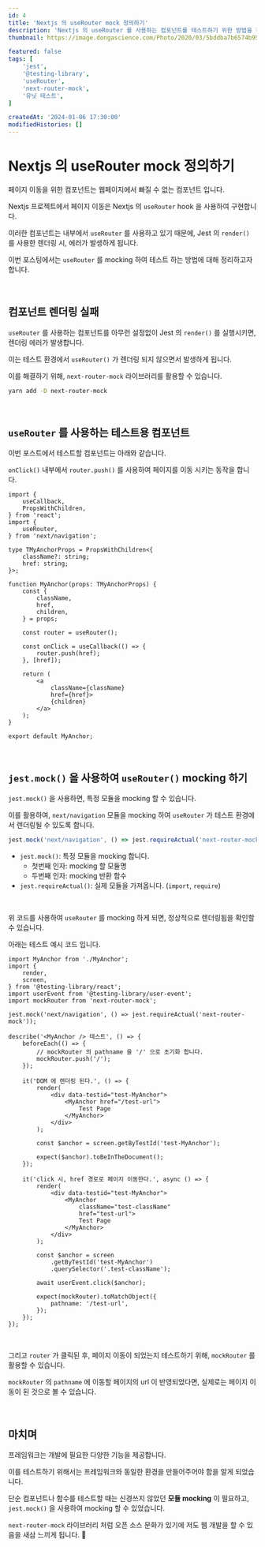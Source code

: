 ```yaml
---
id: 4
title: 'Nextjs 의 useRouter mock 정의하기'
description: 'Nextjs 의 useRouter 를 사용하는 컴포넌트를 테스트하기 위한 방법을 정리합니다.'
thumbnail: https://image.dongascience.com/Photo/2020/03/5bddba7b6574b95d37b6079c199d7101.jpg

featured: false
tags: [
    'jest',
    '@testing-library',
    'useRouter',
    'next-router-mock',
    '유닛 테스트',
]

createdAt: '2024-01-06 17:30:00'
modifiedHistories: []
---
```


# Nextjs 의 useRouter mock 정의하기

페이지 이동을 위한 컴포넌트는 웹페이지에서 빠질 수 없는 컴포넌트 입니다.

Nextjs 프로젝트에서 페이지 이동은 Nextjs 의 `useRouter` hook 을 사용하여 구현합니다.

이러한 컴포넌트는 내부에서 `useRouter` 를 사용하고 있기 때문에, Jest 의 `render()` 를 사용한 렌더링 시, 에러가 발생하게 됩니다.

이번 포스팅에서는 `useRouter` 를 mocking 하여 테스트 하는 방법에 대해 정리하고자 합니다.



<br />



## 컴포넌트 렌더링 실패

`useRouter` 를 사용하는 컴포넌트를 아무런 설정없이 Jest 의 `render()` 를 실행시키면, 렌더링 에러가 발생합니다.

이는 테스트 환경에서 `useRouter()` 가 렌더링 되지 않으면서 발생하게 됩니다.

이를 해결하기 위해, `next-router-mock` 라이브러리를 활용할 수 있습니다.

```bash
yarn add -D next-router-mock
```



<br />



## `useRouter` 를 사용하는 테스트용 컴포넌트

이번 포스트에서 테스트할 컴포넌트는 아래와 같습니다.

`onClick()` 내부에서 `router.push()` 를 사용하여 페이지를 이동 시키는 동작을 합니다.

```tsx title="MyAnchor.tsx" showLineNumbers
import {
    useCallback,
    PropsWithChildren,
} from 'react';
import {
    useRouter,
} from 'next/navigation';

type TMyAnchorProps = PropsWithChildren<{
    className?: string;
    href: string;
}>;

function MyAnchor(props: TMyAnchorProps) {
    const {
        className,
        href,
        children,
    } = props;

    const router = useRouter();

    const onClick = useCallback(() => {
        router.push(href);
    }, [href]);

    return (
        <a 
            className={className}
            href={href}>
            {children}
        </a>
    );
}

export default MyAnchor;
```



<br />



## `jest.mock()` 을 사용하여 `useRouter()` mocking 하기

`jest.mock()` 을 사용하면, 특정 모듈을 mocking 할 수 있습니다.

이를 활용하여, `next/navigation` 모듈을 mocking 하여 `useRouter` 가 테스트 환경에서 렌더링될 수 있도록 합니다.

```ts title="jest.mock() 으로 useRouter mocking 하기"
jest.mock('next/navigation', () => jest.requireActual('next-router-mock'));
```

* `jest.mock()`: 특정 모듈을 mocking 합니다.
    * 첫번째 인자: mocking 할 모듈명
    * 두번째 인자: mocking 반환 함수
* `jest.requireActual()`: 실제 모듈을 가져옵니다. (`import`, `require`)

<br />

위 코드를 사용하여 `useRouter` 를 mocking 하게 되면, 정상적으로 렌더링됨을 확인할 수 있습니다.

아래는 테스트 예시 코드 입니다.

```tsx title="MyAnchor 테스트" showLineNumbers {7, 9, 12-15, 48-50}
import MyAnchor from './MyAnchor';
import {
    render,
    screen,
} from '@testing-library/react';
import userEvent from '@testing-library/user-event';
import mockRouter from 'next-router-mock';

jest.mock('next/navigation', () => jest.requireActual('next-router-mock'));

describe('<MyAnchor /> 테스트', () => {
    beforeEach(() => {
        // mockRouter 의 pathname 을 '/' 으로 초기화 합니다.
        mockRouter.push('/');
    });

    it('DOM 에 렌더링 된다.', () => {
        render(
            <div data-testid="test-MyAnchor">
                <MyAnchor href="/test-url">
                    Test Page
                </MyAnchor>
            </div>
        );

        const $anchor = screen.getByTestId('test-MyAnchor');

        expect($anchor).toBeInTheDocument();
    });

    it('click 시, href 경로로 페이지 이동한다.', async () => {
        render(
            <div data-testid="test-MyAnchor">
                <MyAnchor 
                    className="test-className"
                    href="test-url">
                    Test Page
                </MyAnchor>
            </div>
        );

        const $anchor = screen
            .getByTestId('test-MyAnchor')
            .querySelector('.test-className');

        await userEvent.click($anchor);

        expect(mockRouter).toMatchObject({
            pathname: '/test-url',
        });
    });
});
```

<br />

그리고 `router` 가 클릭된 후, 페이지 이동이 되었는지 테스트하기 위해, `mockRouter` 를 활용할 수 있습니다.

`mockRouter` 의 `pathname` 에 이동할 페이지의 url 이 반영되었다면, 실제로는 페이지 이동이 된 것으로 볼 수 있습니다.



<br />



## 마치며

프레임워크는 개발에 필요한 다양한 기능을 제공합니다.

이를 테스트하기 위해서는 프레임워크와 동일한 환경을 만들어주어야 함을 알게 되었습니다.

단순 컴포넌트나 함수를 테스트할 때는 신경쓰지 않았던 **모듈 mocking** 이 필요하고, `jest.mock()` 을 사용하여 mocking 할 수 있었습니다.

`next-router-mock` 라이브러리 처럼 오픈 소스 문화가 있기에 저도 웹 개발을 할 수 있음을 새삼 느끼게 됩니다. 🫠
